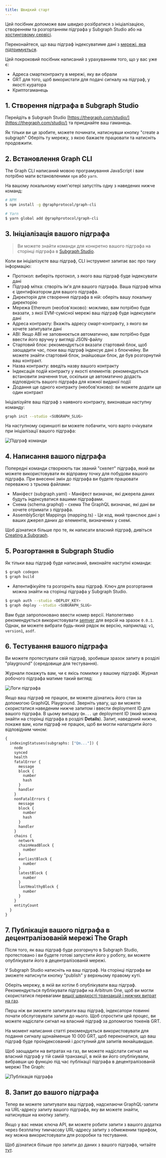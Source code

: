 ```yaml
---
title: Швидкий старт
---
```


Цей посібник допоможе вам швидко розібратися з ініціалізацією, створенням та розгортанням підграфа у Subgraph Studio або на [хостинговому сервісі](#hosted-service).

Переконайтеся, що ваш підграф індексуватиме дані з [мережі, яка підтримується](/developing/supported-networks).

Цей покроковий посібник написаний з урахуванням того, що у вас уже є:

- Адреса смартконтракту в мережі, яку ви обрали
- GRT для того, щоб використати для подачі сигналу на підграф, у якості куратора
- Криптогаманець

## 1. Створення підграфа в Subgraph Studio

Перейдіть в Subgraph Studio [https://thegraph.com/studio/](https://thegraph.com/studio/) та приєднайте ваш гаманець.

Як тільки ви це зробите, можете починати, натиснувши кнопку "create a subgraph" Оберіть ту мережу, з якою бажаєте працювати та натисніть продовжити.

## 2. Встановлення Graph CLI

The Graph CLI написаний мовою програмування JavaScript і вам потрібно мати встановленими `npm` або `yarn`.

На вашому локальному комп'ютері запустіть одну з наведених нижче команд:

```sh
# NPM
$ npm install -g @graphprotocol/graph-cli

# Yarn
$ yarn global add @graphprotocol/graph-cli
```

## 3. Ініціалізація вашого підграфа

> Ви можете знайти команди для конкретно вашого підграфа на сторінці підграфа в [Subgraph Studio](https://thegraph.com/studio/).

Коли ви ініціалізуєте ваш підграф, CLI інструмент запитає вас про таку інформацію:

- Протокол: виберіть протокол, з якого ваш підграф буде індексувати дані
- Підграф мітка: створіть ім'я для вашого підграфа. Ваша підграф мітка є ідентифікатором для вашого підграфа.
- Директорія для створення підграфа в ній: оберіть вашу локальну директорію
- Мережа Ethereum (необов'язково): можливо, вам потрібно буде вказати, з якої EVM-сумісної мережі ваш підграф буде індексувати дані
- Адреса контракту: Вкажіть адресу смарт-контракту, з якого ви хочете запитувати дані
- ABI: Якщо ABI не заповнюється автоматично, вам потрібно буде ввести його вручну у вигляді JSON-файлу
- Стартовий блок: рекомендується вказати стартовий блок, щоб заощадити час, поки ваш підграф індексує дані з блокчейну. Ви можете знайти стартовий блок, знайшовши блок, де був розгорнутий ваш контракт.
- Назва контракту: введіть назву вашого контракту
- Індексація подій контракту у якості елементів: рекомендується встановити значення true, оскільки це автоматично додасть відповідність вашого підграфа для кожної виданої події
- Додання ще одного контракту (необов'язково): ви можете додати ще один контракт

Ініціалізуйте ваш підграф з наявного контракту, виконавши наступну команду:

```sh
graph init --studio <SUBGRAPH_SLUG>
```

На наступному скриншоті ви можете побачити, чого варто очікувати при ініціалізації вашого підграфа:

![Підграф команди](/img/subgraph-init-example.png)

## 4. Написання вашого підграфа

Попередні команди створюють так званий "скелет" підграфа, який ви можете використовувати як відправну точку для побудови вашого підграфа. При внесенні змін до підграфа ви будете працювати переважно з трьома файлами:

- Маніфест (subgraph.yaml) - Маніфест визначає, які джерела даних будуть індексуватися вашими підграфами.
- Схема (schema.graphql) - схема The GraphQL визначає, які дані ви хочете отримати з підграфа.
- AssemblyScript Mappings (mapping.ts) - Це код, який транслює дані з ваших джерел даних до елементів, визначених у схемі.

Щоб дізнатися більше про те, як написати власний підграф, дивіться [Creating a Subgraph](/developing/creating-a-subgraph).

## 5. Розгортання в Subgraph Studio

Як тільки ваш підграф буде написаний, виконайте наступні команди:

```sh
$ graph codegen
$ graph build
```

- Автентифікуйте та розгорніть ваш підграф. Ключ для розгортання можна знайти на сторінці підграфа у Subgraph Studio.

```sh
$ graph auth --studio <DEPLOY_KEY>
$ graph deploy --studio <SUBGRAPH_SLUG>
```

Вам буде запропоновано ввести номер версії. Наполегливо рекомендується використовувати [semver](https://semver.org/) для версій на зразок `0.0.1`. Однак, ви можете вибрати будь-який рядок як версію, наприклад: `v1`, `version1`, `asdf`.

## 6. Тестування вашого підграфа

Ви можете протестувати свій підграф, зробивши зразок запиту в розділі "playground" (середовище для тестування).

Журнали покажуть вам, чи є якісь помилки у вашому підграфі. Журнал робочого підграфа матиме такий вигляд:

![Логи підграфа](/img/subgraph-logs-image.png)

Якщо ваш підграф не працює, ви можете дізнатись його стан за допомогою GraphiQL Playground. Зверніть увагу, що ви можете скористатися наведеним нижче запитом і ввести deployment ID для вашого підграфа. В цьому випадку `Qm...` це deployment ID (який можна знайти на сторінці підграфа в розділі **Details**). Запит, наведений нижче, покаже вам, коли підграф не працює, щоб ви могли налагодити його відповідним чином:

```graphql
{
  indexingStatuses(subgraphs: ["Qm..."]) {
    node
    synced
    health
    fatalError {
      message
      block {
        number
        hash
      }
      handler
    }
    nonFatalErrors {
      message
      block {
        number
        hash
      }
      handler
    }
    chains {
      network
      chainHeadBlock {
        number
      }
      earliestBlock {
        number
      }
      latestBlock {
        number
      }
      lastHealthyBlock {
        number
      }
    }
    entityCount
  }
}
```

## 7. Публікація вашого підграфа в децентралізованій мережі The Graph

Після того, як ваш підграф буде розгорнуто в Subgraph Studio, протестовано і ви будете готові запустити його у роботу, ви можете опублікувати його в децентралізованій мережі.

У Subgraph Studio натисніть на ваш підграф. На сторінці підграфа ви зможете натиснути кнопку "publish" у верхньому правому куті.

Оберіть мережу, в якій ви хотіли б опублікувати ваш підграф. Рекомендується публікувати підграфи на Arbitrum One, щоб ви могли скористатися перевагами [вищої швидкості транзакцій і нижчих витрат на газ](/arbitrum/arbitrum-faq).

Перш ніж ви зможете запитувати ваш підграф, індексатори повинні почати обслуговувати запити до нього. Щоб спростити цей процес, ви можете надіслати сигнал на власний підграф за допомогою токенів GRT.

На момент написання статті рекомендується використовувати для подання сигналу щонайменше 10 000 GRT, щоб переконатися, що ваш підграф буде проіндексований і доступний для запитів якнайшвидше.

Щоб заощадити на витратах на газ, ви можете надіслати сигнал на власний підграф у тій самій транзакції, в якій ви його опублікували, вибравши цю функцію під час публікації підграфа в децентралізованій мережі The Graph:

![Публікація підграфа](/img/publish-and-signal-tx.png)

## 8. Запит до вашого підграфа

Тепер ви можете запитувати ваш підграф, надсилаючи GraphQL-запити на URL-адресу запиту вашого підграфа, яку ви можете знайти, натиснувши на кнопку запиту.

Якщо у вас немає ключа API, ви можете робити запити з вашого додатка через безплатну тимчасову URL-адресу запиту з обмеженим тарифом, яку можна використовувати для розробки та тестування.

Щоб дізнатися більше про запити до даних з вашого підграфа, читайте [тут](../querying/querying-the-graph/).
